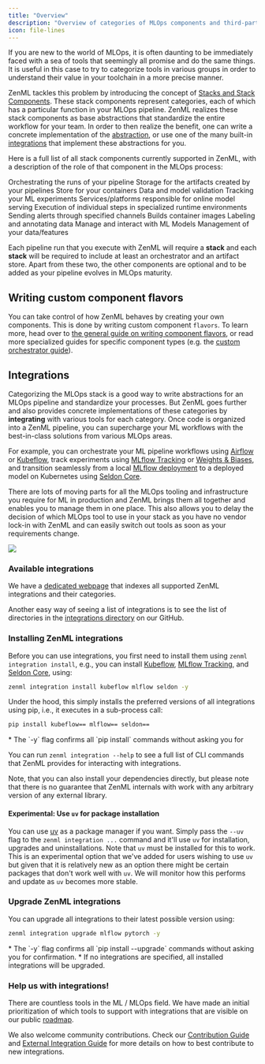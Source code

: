 ```yaml
---
title: "Overview"
description: "Overview of categories of MLOps components and third-party integrations."
icon: file-lines
---
```


If you are new to the world of MLOps, it is often daunting to be immediately faced with a sea of tools that seemingly all promise and do the same things. It is useful in this case to try to categorize tools in various groups in order to understand their value in your toolchain in a more precise manner.

ZenML tackles this problem by introducing the concept of [Stacks and Stack Components](/latest/versions/0.66.0/user-guide/production-guide/understand-stacks). These stack components represent categories, each of which has a particular function in your MLOps pipeline. ZenML realizes these stack components as base abstractions that standardize the entire workflow for your team. In order to then realize the benefit, one can write a concrete implementation of the [abstraction](/latest/versions/0.66.0/how-to/stack-deployment/implement-a-custom-stack-component), or use one of the many built-in [integrations](/latest/versions/0.66.0/stack-components/component-guide) that implement these abstractions for you.

Here is a full list of all stack components currently supported in ZenML, with a description of the role of that component in the MLOps process:

<CardGroup cols={3}>
<Card title="Orchestrator" icon="sitemap" href="/latest/versions/0.66.0/stack-components/orchestrators">
 Orchestrating the runs of your pipeline
 </Card>
 <Card title="Artifact Store" icon="box-archive" href="/latest/versions/0.66.0/stack-components/artifact-stores">
  Storage for the artifacts created by your pipelines
  </Card>
  <Card title="Container Registry" icon="docker" href="/latest/versions/0.66.0/stack-components/container-registries">
   Store for your containers
   </Card>
  <Card title="Data Validator" icon="check-double" href="/latest/versions/0.66.0/stack-components/data-validators">
  Data and model validation
  </Card>
  <Card title="Experiment Tracker" icon="flask" href="/latest/versions/0.66.0/stack-components/experiment-trackers">
  Tracking your ML experiments
  </Card> <Card title="Model Deployer" icon="rocket" href="/latest/versions/0.66.0/stack-components/model-deployers">
  Services/platforms responsible for online model serving
  </Card>
  <Card title="Step Operator" icon="gear" href="/latest/versions/0.66.0/stack-components/step-operators">
  Execution of individual steps in specialized runtime environments
  </Card>
  <Card title="Alerter" icon="bell" href="/latest/versions/0.66.0/stack-components/alerters">
   Sending alerts through specified channels
  </Card> <Card title="Image Builder" icon="image" href="/latest/versions/0.66.0/stack-components/image-builders">
  Builds container images
  </Card> <Card title="Annotator" icon="tags" href="/latest/versions/0.66.0/stack-components/annotators">
  Labeling and annotating data
  </Card>
  <Card title="Model Registry" icon="database" href="/latest/versions/0.66.0/stack-components/model-registries">
  Manage and interact with ML Models
  </Card>
   <Card title="Feature Store" icon="layer-group" href="/latest/versions/0.66.0/stack-components/feature-stores">
   Management of your data/features
    </Card>
</CardGroup>

Each pipeline run that you execute with ZenML will require a **stack** and each **stack** will be required to include at least an orchestrator and an artifact store. Apart from these two, the other components are optional and to be added as your pipeline evolves in MLOps maturity.

## Writing custom component flavors

You can take control of how ZenML behaves by creating your own components. This is done by writing custom component `flavors`. To learn more, head over to [the general guide on writing component flavors](/latest/versions/0.66.0/how-to/stack-deployment/implement-a-custom-stack-component), or read more specialized guides for specific component types (e.g. the [custom orchestrator guide](/latest/versions/0.66.0/stack-components/orchestrators/custom)).

## Integrations

Categorizing the MLOps stack is a good way to write abstractions for an MLOps pipeline and standardize your processes. But ZenML goes further and also provides concrete implementations of these categories by **integrating** with various tools for each category. Once code is organized into a ZenML pipeline, you can supercharge your ML workflows with the best-in-class solutions from various MLOps areas.

For example, you can orchestrate your ML pipeline workflows using [Airflow](/latest/versions/0.66.0/stack-components/orchestrators/airflow) or [Kubeflow](/latest/versions/0.66.0/stack-components/orchestrators/kubeflow), track experiments using [MLflow Tracking](/latest/versions/0.66.0/stack-components/experiment-trackers/mlflow) or [Weights & Biases](/latest/versions/0.66.0/stack-components/experiment-trackers/wandb), and transition seamlessly from a local [MLflow deployment](/latest/versions/0.66.0/stack-components/model-deployers/mlflow) to a deployed model on Kubernetes using [Seldon Core](/latest/versions/0.66.0/stack-components/model-deployers/seldon).

There are lots of moving parts for all the MLOps tooling and infrastructure you require for ML in production and ZenML brings them all together and enables you to manage them in one place. This also allows you to delay the decision of which MLOps tool to use in your stack as you have no vendor lock-in with ZenML and can easily switch out tools as soon as your requirements change.

<Frame caption="ZenML is the glue">
  <img src="/images/stack-components/stack-components-1.avif"/>
</Frame>


### Available integrations

We have a [dedicated webpage](https://zenml.io/integrations) that indexes all supported ZenML integrations and their categories.

Another easy way of seeing a list of integrations is to see the list of directories in the [integrations directory](https://github.com/zenml-io/zenml/tree/main/src/zenml/integrations) on our GitHub.

### Installing ZenML integrations

Before you can use integrations, you first need to install them using `zenml integration install`, e.g., you can install [Kubeflow](/latest/versions/0.66.0/stack-components/orchestrators/kubeflow), [MLflow Tracking](/latest/versions/0.66.0/stack-components/experiment-trackers/mlflow), and [Seldon Core](/latest/versions/0.66.0/stack-components/model-deployers/seldon), using:

```bash
zenml integration install kubeflow mlflow seldon -y
```

Under the hood, this simply installs the preferred versions of all integrations using pip, i.e., it executes in a sub-process call:

```bash
pip install kubeflow== mlflow== seldon==
```

<Info>
* The `-y` flag confirms all `pip install` commands without asking you for

You can run `zenml integration --help` to see a full list of CLI commands that ZenML provides for interacting with integrations.
</Info>

Note, that you can also install your dependencies directly, but please note that there is no guarantee that ZenML internals with work with any arbitrary version of any external library.

#### Experimental: Use `uv` for package installation

You can use [uv](https://github.com/astral-sh/uv) as a package manager if you want. Simply pass the `--uv` flag to the `zenml integration ...` command and it'll use `uv` for installation, upgrades and uninstallations. Note that `uv` must be installed for this to work. This is an experimental option that we've added for users wishing to use `uv` but given that it is relatively new as an option there might be certain packages that don't work well with `uv`. We will monitor how this performs and update as `uv` becomes more stable.

### Upgrade ZenML integrations

You can upgrade all integrations to their latest possible version using:

```bash
zenml integration upgrade mlflow pytorch -y
```

<Info>
* The `-y` flag confirms all `pip install --upgrade` commands without asking you for confirmation.
* If no integrations are specified, all installed integrations will be upgraded.
</Info>

### Help us with integrations!

There are countless tools in the ML / MLOps field. We have made an initial prioritization of which tools to support with integrations that are visible on our public [roadmap](https://zenml.io/roadmap).

We also welcome community contributions. Check our [Contribution Guide](https://github.com/zenml-io/zenml/blob/main/CONTRIBUTING.md) and [External Integration Guide](https://github.com/zenml-io/zenml/blob/main/src/zenml/integrations/README.md) for more details on how to best contribute to new integrations.

